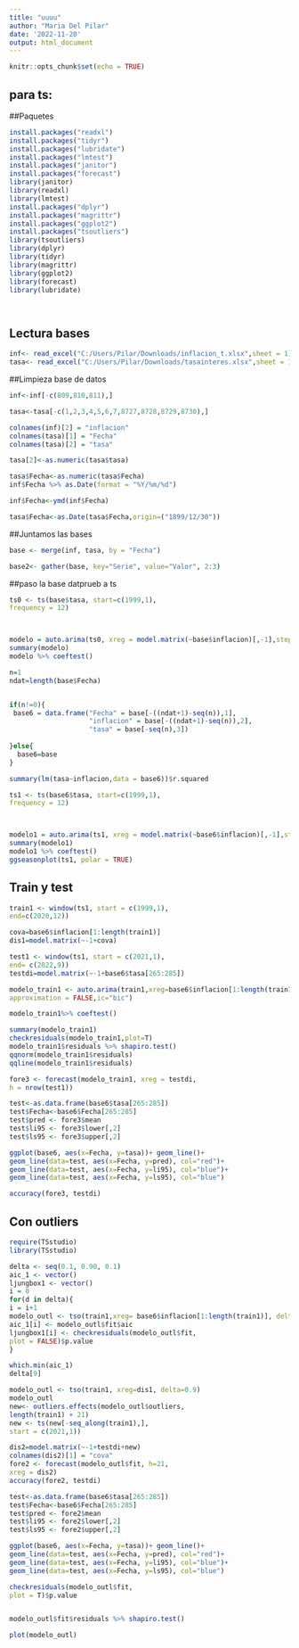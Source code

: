---
title: "uuuu"
author: "Maria Del Pilar"
date: '2022-11-20'
output: html_document
---

```{r setup, include=FALSE}
knitr::opts_chunk$set(echo = TRUE)
```


## para ts:


##Paquetes
```{r}
install.packages("readxl")
install.packages("tidyr")
install.packages("lubridate")
install.packages("lmtest")
install.packages("janitor")
install.packages("forecast")
library(janitor)
library(readxl)
library(lmtest)
install.packages("dplyr")
install.packages("magrittr")
install.packages("ggplot2")
install.packages("tsoutliers")
library(tsoutliers)
library(dplyr)
library(tidyr)
library(magrittr)
library(ggplot2)
library(forecast)
library(lubridate)




```


## Lectura bases

```{r}

inf<- read_excel("C:/Users/Pilar/Downloads/inflacion_t.xlsx",sheet = 1)
tasa<- read_excel("C:/Users/Pilar/Downloads/tasainteres.xlsx",sheet = 1)
```








##Limpieza base de datos

```{r}
inf<-inf[-c(809,810,811),]

tasa<-tasa[-c(1,2,3,4,5,6,7,8727,8728,8729,8730),]

colnames(inf)[2] = "inflacion"
colnames(tasa)[1] = "Fecha"
colnames(tasa)[2] = "tasa"

tasa[2]<-as.numeric(tasa$tasa)
```



```{r}
tasa$Fecha<-as.numeric(tasa$Fecha)
inf$Fecha %>% as.Date(format = "%Y/%m/%d")

inf$Fecha<-ymd(inf$Fecha)

tasa$Fecha<-as.Date(tasa$Fecha,origin=("1899/12/30"))

```


##Juntamos las bases
```{r}
base <- merge(inf, tasa, by = "Fecha")

base2<- gather(base, key="Serie", value="Valor", 2:3)
```




##paso la base datprueb a ts
```{r}
ts0 <- ts(base$tasa, start=c(1999,1),
frequency = 12)




```



```{r,cache=TRUE}
modelo = auto.arima(ts0, xreg = model.matrix(~base$inflacion)[,-1],stepwise = F, approximation = F)
summary(modelo)
modelo %>% coeftest()
```

```{r}
n=1
ndat=length(base$Fecha)


if(n!=0){
 base6 = data.frame("Fecha" = base[-((ndat+1)-seq(n)),1],
                    "inflacion" = base[-((ndat+1)-seq(n)),2],
                    "tasa" = base[-seq(n),3]) 
  
}else{
  base6=base
}

summary(lm(tasa~inflacion,data = base6))$r.squared


```



```{r}
ts1 <- ts(base6$tasa, start=c(1999,1),
frequency = 12)




```



```{r,cache=TRUE}
modelo1 = auto.arima(ts1, xreg = model.matrix(~base6$inflacion)[,-1],stepwise = F, approximation = F,ic="bic")
summary(modelo1)
modelo1 %>% coeftest()
ggseasonplot(ts1, polar = TRUE)
```


## Train y test



```{r,cache=TRUE}
train1 <- window(ts1, start = c(1999,1),
end=c(2020,12))

cova=base6$inflacion[1:length(train1)]
dis1=model.matrix(~-1+cova)

test1 <- window(ts1, start = c(2021,1),
end= c(2022,9))
testdi=model.matrix(~-1+base6$tasa[265:285])

modelo_train1 <- auto.arima(train1,xreg=base6$inflacion[1:length(train1)], stepwise = FALSE,
approximation = FALSE,ic="bic")

modelo_train1%>% coeftest()

summary(modelo_train1)
checkresiduals(modelo_train1,plot=T)
modelo_train1$residuals %>% shapiro.test()
qqnorm(modelo_train1$residuals)
qqline(modelo_train1$residuals)
```





```{r,cache=TRUE}



fore3 <- forecast(modelo_train1, xreg = testdi,
h = nrow(test1))

test<-as.data.frame(base6$tasa[265:285])
test$Fecha<-base6$Fecha[265:285]
test$pred <- fore3$mean
test$li95 <- fore3$lower[,2]
test$ls95 <- fore3$upper[,2]

ggplot(base6, aes(x=Fecha, y=tasa))+ geom_line()+
geom_line(data=test, aes(x=Fecha, y=pred), col="red")+
geom_line(data=test, aes(x=Fecha, y=li95), col="blue")+
geom_line(data=test, aes(x=Fecha, y=ls95), col="blue")

```
```{r}

accuracy(fore3, testdi)
```

## Con outliers



```{r,cache=TRUE}


require(TSstudio)
library(TSstudio)


```





```{r}
delta <- seq(0.1, 0.90, 0.1)
aic_1 <- vector()
ljungbox1 <- vector()
i = 0
for(d in delta){
i = i+1
modelo_outl <- tso(train1,xreg= base6$inflacion[1:length(train1)], delta=d)
aic_1[i] <- modelo_outl$fit$aic
ljungbox1[i] <- checkresiduals(modelo_outl$fit,
plot = FALSE)$p.value
}
```
```{r}
which.min(aic_1)
delta[9]
```


```{r,warning=FALSE}
modelo_outl <- tso(train1, xreg=dis1, delta=0.9)
modelo_outl
new<- outliers.effects(modelo_outl$outliers,
length(train1) + 21)
new <- ts(new[-seq_along(train1),],
start = c(2021,1))

dis2=model.matrix(~-1+testdi+new)
colnames(dis2)[1] = "cova"
fore2 <- forecast(modelo_outl$fit, h=21,
xreg = dis2)
accuracy(fore2, testdi)
```

```{r,cache=TRUE}



test<-as.data.frame(base6$tasa[265:285])
test$Fecha<-base6$Fecha[265:285]
test$pred <- fore2$mean
test$li95 <- fore2$lower[,2]
test$ls95 <- fore2$upper[,2]

ggplot(base6, aes(x=Fecha, y=tasa))+ geom_line()+
geom_line(data=test, aes(x=Fecha, y=pred), col="red")+
geom_line(data=test, aes(x=Fecha, y=li95), col="blue")+
geom_line(data=test, aes(x=Fecha, y=ls95), col="blue")

```
```{r}



checkresiduals(modelo_outl$fit,
plot = T)$p.value


modelo_outl$fit$residuals %>% shapiro.test()

```
```{r}
plot(modelo_outl)
```

